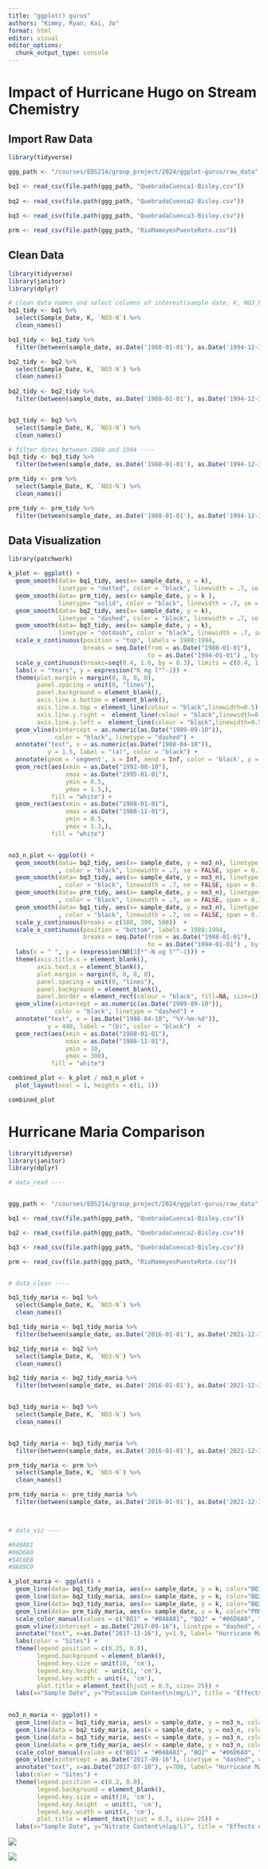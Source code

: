 ```yaml
---
title: "ggplot() gurus"
authors: "Kimmy, Ryan, Kai, Jo"
format: html
editor: visual
editor_options: 
  chunk_output_type: console
---
```


# Impact of Hurricane Hugo on Stream Chemistry

## Import Raw Data

```r
library(tidyverse)

ggg_path <- "/courses/EDS214/group_project/2024/ggplot-gurus/raw_data"

bq1 <- read_csv(file.path(ggg_path, "QuebradaCuenca1-Bisley.csv"))
  
bq2 <- read_csv(file.path(ggg_path, "QuebradaCuenca2-Bisley.csv"))
  
bq3 <- read_csv(file.path(ggg_path, "QuebradaCuenca3-Bisley.csv"))

prm <- read_csv(file.path(ggg_path, "RioMameyesPuenteRoto.csv"))
```

## Clean Data

```r
library(tidyverse)
library(janitor)
library(dplyr)

# clean data names and select columns of interest(sample date, K, NO3_N) ----
bq1_tidy <- bq1 %>%
  select(Sample_Date, K, `NO3-N`) %>%
  clean_names()

bq1_tidy <- bq1_tidy %>%
  filter(between(sample_date, as.Date('1988-01-01'), as.Date('1994-12-31')))

bq2_tidy <- bq2 %>%
  select(Sample_Date, K, `NO3-N`) %>%
  clean_names()
  
bq2_tidy <- bq2_tidy %>%
  filter(between(sample_date, as.Date('1988-01-01'), as.Date('1994-12-31')))


bq3_tidy <- bq3 %>%
  select(Sample_Date, K, `NO3-N`) %>%
  clean_names()

# filter dates between 1988 and 1994 ----
bq3_tidy <- bq3_tidy %>%
  filter(between(sample_date, as.Date('1988-01-01'), as.Date('1994-12-31')))

prm_tidy <- prm %>%
  select(Sample_Date, K, `NO3-N`) %>%
  clean_names()

prm_tidy <- prm_tidy %>%
  filter(between(sample_date, as.Date('1988-01-01'), as.Date('1994-12-31')))

```

## Data Visualization

```r
library(patchwork)

k_plot <- ggplot() + 
  geom_smooth(data= bq1_tidy, aes(x= sample_date, y = k),
              linetype = "dotted", color = "black", linewidth = .7, se = FALSE, span = 0.1 ) + 
  geom_smooth(data= prm_tidy, aes(x= sample_date, y = k ),
              linetype= "solid", color = "black", linewidth = .7, se = FALSE, span = 0.1) +
  geom_smooth(data= bq2_tidy, aes(x= sample_date, y = k),
              linetype = "dashed", color = "black", linewidth = .7, se = FALSE, span = 0.1) +
  geom_smooth(data= bq3_tidy, aes(x= sample_date, y = k),
              linetype = "dotdash", color = "black", linewidth = .7, se = FALSE, span = 0.1) +
  scale_x_continuous(position = "top", labels = 1988:1994,
                     breaks = seq.Date(from = as.Date("1988-01-01"),
                                       to = as.Date("1994-01-01") , by = "1 year")) +
  scale_y_continuous(breaks=seq(0.4, 1.6, by = 0.3), limits = c(0.4, 1.6)) +
  labs(x = "Years", y = expression("K mg l"^-1)) +
  theme(plot.margin = margin(0, 0, 0, 0),
        panel.spacing = unit(0, "lines"),
        panel.background = element_blank(),
        axis.line.x.bottom = element_blank(),
        axis.line.x.top = element_line(colour = "black",linewidth=0.5),
        axis.line.y.right =  element_line(colour = "black",linewidth=0.5),
        axis.line.y.left =  element_line(colour = "black",linewidth=0.5)) +
  geom_vline(xintercept = as.numeric(as.Date("1989-09-10")), 
             color = "black", linetype = "dashed") +
  annotate("text", x = as.numeric(as.Date("1988-04-10")),
           y = 1.5, label = "(a)", color = "black") +
  annotate(geom = 'segment', x = Inf, xend = Inf, color = 'black', y = -Inf, yend = Inf, size = 1) +
  geom_rect(aes(xmin = as.Date("1992-08-10"),
                xmax = as.Date("1995-01-01"),
                ymin = 0.5,
                ymax = 1.5,),
            fill = "white") +
  geom_rect(aes(xmin = as.Date("1988-01-01"),
                xmax = as.Date("1988-11-01"),
                ymin = 0.5,
                ymax = 1.3,),
            fill = "white")


no3_n_plot <- ggplot() +  
  geom_smooth(data= bq2_tidy, aes(x= sample_date, y = no3_n), linetype = "dotted"
              , color = "black", linewidth = .7, se = FALSE, span = 0.1) +
  geom_smooth(data= bq3_tidy, aes(x= sample_date, y = no3_n), linetype = "solid"
              , color = "black", linewidth = .7, se = FALSE, span = 0.1) +
  geom_smooth(data= prm_tidy, aes(x= sample_date, y = no3_n), linetype= "dashed"
              , color = "black", linewidth = .7, se = FALSE, span = 0.1) +
  geom_smooth(data= bq1_tidy, aes(x= sample_date, y = no3_n), linetype = "dotdash"
              , color = "black", linewidth = .7, se = FALSE, span = 0.1) +
  scale_y_continuous(breaks = c(100, 300, 500))  +
  scale_x_continuous(position = "bottom", labels = 1988:1994,
                     breaks = seq.Date(from = as.Date("1988-01-01"),
                                       to = as.Date("1994-01-01") , by = "1 year")) +
  labs(x = " ", y = (expression(NO[3]*"-N ug l"^-1))) + 
  theme(axis.title.x = element_blank(),
        axis.text.x = element_blank(),
        plot.margin = margin(0, 0, 0, 0),
        panel.spacing = unit(0, "lines"),
        panel.background = element_blank(),
        panel.border = element_rect(colour = "black", fill=NA, size=1)) +
  geom_vline(xintercept = as.numeric(as.Date("1989-09-10")), 
             color = "black", linetype = "dashed") +
  annotate("text", x = (as.Date("1988-04-10", "%Y-%m-%d")),
           y = 440, label = "(b)", color = "black")  +
  geom_rect(aes(xmin = as.Date("1988-01-01"),
                xmax = as.Date("1988-11-01"),
                ymin = 10,
                ymax = 300),
            fill = "white")

combined_plot <- k_plot / no3_n_plot +
  plot_layout(ncol = 1, heights = c(1, 1))

combined_plot
```

# Hurricane Maria Comparison

```r
library(tidyverse)
library(janitor)
library(dplyr)

# data_read ----


ggg_path <- "/courses/EDS214/group_project/2024/ggplot-gurus/raw_data"

bq1 <- read_csv(file.path(ggg_path, "QuebradaCuenca1-Bisley.csv"))

bq2 <- read_csv(file.path(ggg_path, "QuebradaCuenca2-Bisley.csv"))

bq3 <- read_csv(file.path(ggg_path, "QuebradaCuenca3-Bisley.csv"))

prm <- read_csv(file.path(ggg_path, "RioMameyesPuenteRoto.csv"))


# data_clean ----

bq1_tidy_maria <- bq1 %>%
  select(Sample_Date, K, `NO3-N`) %>%
  clean_names()

bq1_tidy_maria <- bq1_tidy_maria %>%
  filter(between(sample_date, as.Date('2016-01-01'), as.Date('2021-12-31')))

bq2_tidy_maria <- bq2 %>%
  select(Sample_Date, K, `NO3-N`) %>%
  clean_names()

bq2_tidy_maria <- bq2_tidy_maria %>%
  filter(between(sample_date, as.Date('2016-01-01'), as.Date('2021-12-31')))


bq3_tidy_maria <- bq3 %>%
  select(Sample_Date, K, `NO3-N`) %>%
  clean_names()


bq3_tidy_maria <- bq3_tidy_maria %>%
  filter(between(sample_date, as.Date('2016-01-01'), as.Date('2021-12-31')))

prm_tidy_maria <- prm %>%
  select(Sample_Date, K, `NO3-N`) %>%
  clean_names()

prm_tidy_maria <- prm_tidy_maria %>%
  filter(between(sample_date, as.Date('2016-01-01'), as.Date('2021-12-31')))



# data_viz ----

#048A81
#06D6A0
#54C6EB
#8A89C0

k_plot_maria <- ggplot() + 
  geom_line(data= bq1_tidy_maria, aes(x= sample_date, y = k, color="BQ1"), size=1.5) + 
  geom_line(data= bq2_tidy_maria, aes(x= sample_date, y = k, color="BQ2"), size=1.5) +
  geom_line(data= bq3_tidy_maria, aes(x= sample_date, y = k, color="BQ3"), size=1.5) +
  geom_line(data= prm_tidy_maria, aes(x= sample_date, y = k, color="PRM"), size=1.5) +
  scale_color_manual(values = c("BQ1" = "#048A81", "BQ2" = "#06D6A0", "BQ3" = "#54C6EB", "PRM" = "#8A89C0")) +
  geom_vline(xintercept = as.Date("2017-09-16"), linetype = "dashed", color="navy") +
  annotate("text", x=as.Date("2017-11-16"), y=1.9, label= "Hurricane Maria\nSeptember 16, 2017") +
  labs(color = "Sites") +
  theme(legend.position = c(0.25, 0.8),
        legend.background = element_blank(),
        legend.key.size = unit(10, 'cm'),
        legend.key.height  = unit(1, 'cm'),
        legend.key.width = unit(4, 'cm'),
        plot.title = element_text(hjust = 0.5, size= 25)) +
  labs(x="Sample Date", y="Potassium Content\n(mg/L)", title = "Effects of Hurricane Maria on Potassium Content in Luquillo Creeks")
 

no3_n_maria <- ggplot() +  
  geom_line(data = bq1_tidy_maria, aes(x = sample_date, y = no3_n, color = "BQ1"), size = 1.5) +
  geom_line(data = bq2_tidy_maria, aes(x = sample_date, y = no3_n, color = "BQ2"), size = 1.5) +
  geom_line(data = bq3_tidy_maria, aes(x = sample_date, y = no3_n, color = "BQ3"), size = 1.5) +
  geom_line(data = prm_tidy_maria, aes(x = sample_date, y = no3_n, color = "PRM"), size = 1.5) +
  scale_color_manual(values = c("BQ1" = "#048A81", "BQ2" = "#06D6A0", "BQ3" = "#54C6EB", "PRM" = "#8A89C0")) +
  geom_vline(xintercept = as.Date("2017-09-16"), linetype = "dashed", color="navy") +
  annotate("text", x=as.Date("2017-07-10"), y=700, label= "Hurricane Maria\nSeptember 16, 2017") +
  labs(color = "Sites") +
  theme(legend.position = c(0.2, 0.8),
        legend.background = element_blank(),
        legend.key.size = unit(10, 'cm'),
        legend.key.height  = unit(1, 'cm'),
        legend.key.width = unit(4, 'cm'),
        plot.title = element_text(hjust = 0.5, size= 25)) +
  labs(x="Sample Date", y="Nitrate Content\n(μg/L)", title = "Effects of Hurricane Maria on Nitrate Content in Luquillo Creeks")


```

![](k_plot_maria.png)

![](n03_plot_maria.png)
